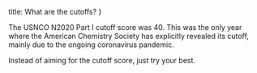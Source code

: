 title: What are the cutoffs?
}

The USNCO N2020 Part I cutoff score was 40. This was the only year where the American Chemistry Society has explicitly revealed its cutoff, mainly due to the ongoing coronavirus pandemic. 

Instead of aiming for the cutoff score, just try your best.
